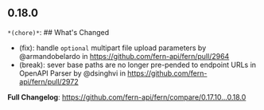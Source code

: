 ## 0.18.0
`*(chore)*`: ## What's Changed
* (fix): handle `optional` multipart file upload parameters by @armandobelardo in https://github.com/fern-api/fern/pull/2964
* (break): sever base paths are no longer pre-pended to endpoint URLs in OpenAPI Parser by @dsinghvi in https://github.com/fern-api/fern/pull/2972


**Full Changelog**: https://github.com/fern-api/fern/compare/0.17.10...0.18.0

